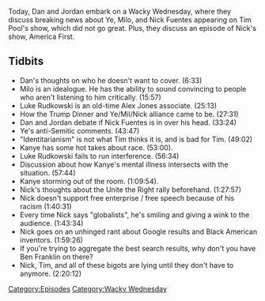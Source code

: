 {{DEFAULTSORT:
    #_EPISODE_0752:Ye Took A Dip In The Pool
}}{{Episode
    | title           = Ye Took A Dip In The Pool
    | caption         = Listen to this episode on [https://knowledgefight.libsyn.com/752-ye-took-a-dip-in-the-pool Libsyn] [https://open.spotify.com/episode/3evZNvbAfu26R6eKlun86g Spotify]
    | episodeNumber   = 752
    | length          = 02:31:47
    | airDate         = November 30, 2022
    | episodeType     = [[:Category:Wacky Wednesday|Wacky Wednesday]]
    | appearance      = [[Nick Fuentes]], [[Kanye West]], [[Tim Pool]], [[Donald Trump]], [[Thomas Edison]], [[Milo Yiannopoulos]], [[Jared Kushner]], [[Barack Obama]], [[Dave Rubin]], [[Steven Crowder]], [[Bill O'Reilly]], [[Luke Rudkowski]]
    | previousEpisode = [[751: November 20-21, 2022]]
    | nextEpisode     = [[753: December 1, 2022]]
}}

{{Stub}}

Today, Dan and Jordan embark on a Wacky Wednesday, where they discuss breaking news about Ye, Milo, and Nick Fuentes appearing on Tim Pool's show, which did not go great. Plus, they discuss an episode of Nick's show, America First.

== Tidbits ==

*Dan's thoughts on who he doesn't want to cover. (6:33)
*Milo is an idealogue. He has the ability to sound convincing to people who aren't listening to him critically. (15:57)
*Luke Rudkowski is an old-time Alex Jones associate. (25:13)
*How the Trump Dinner and Ye/Mil/Nick alliance came to be. (27:31)
*Dan and Jordan debate if Nick Fuentes is in over his head. (33:24)
*Ye's anti-Semitic comments. (43:47)
*"Identitarianism" is not what Tim thinks it is, and is bad for Tim. (49:02)
*Kanye has some hot takes about race. (53:00).
*Luke Rudkowski fails to run interference. (56:34)
*Discussion about how Kanye's mental illness intersects with the situation. (57:44)
*Kanye storming out of the room. (1:09:54).
*Nick's thoughts about the Unite the Right rally beforehand. (1:27:57)
*Nick doesn't support free enterprise / free speech because of his racism (1:40:31)
*Every time Nick says "globalists", he's smiling and giving a wink to the audience. (1:43:34)
*Nick goes on an unhinged rant about Google results and Black American inventors. (1:59:26)
*If you're trying to aggregate the best search results, why don't you have Ben Franklin on there?
*Nick, Tim, and all of these bigots are lying until they don't have to anymore. (2:20:12)

[[Category:Episodes]]
[[Category:Wacky Wednesday]]

